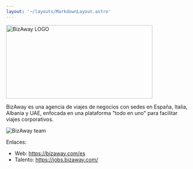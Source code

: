 ```yaml
---
layout: '~/layouts/MarkdownLayout.astro'
---
```




<Image src={bizawayLogo} alt="BizAway LOGO" height="200" width="400" style="box-shadow: none !important" />

BizAway es una agencia de viajes de negocios con sedes en España, Italia, Albania y UAE, enfocada en una plataforma "todo en uno" para facilitar viajes corporativos.

<Image src={bizawayTeam} alt="BizAway team" />


Enlaces:

- Web: https://bizaway.com/es
- Talento: https://jobs.bizaway.com/